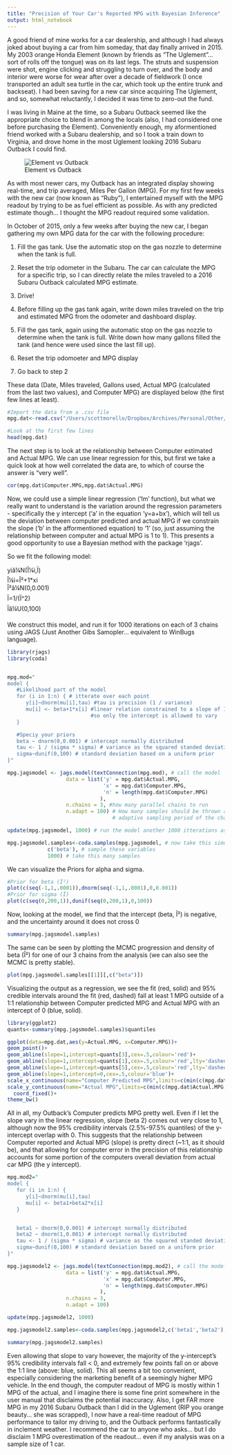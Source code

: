 ```yaml
---
title: "Precision of Your Car's Reported MPG with Bayesian Inference"
output: html_notebook
---
```


A good friend of mine works for a car dealership, and although I had always joked about buying a car from him someday, that day finally arrived in 2015. My 2003 orange Honda Element (known by friends as "The Uglement"... sort of rolls off the tongue) was on its last legs. The struts and suspension were shot, engine clicking and struggling to turn over, and the body and interior were  worse for wear after  over a decade of fieldwork (I once transported an adult sea turtle in the car, which took up the entire trunk and backseat). I had been saving for a new car since acquiring The Uglement, and so, somewhat reluctantly, I decided it was time to zero-out the fund.

I was living in Maine at the time, so a Subaru Outback seemed like the appropriate choice to blend in among the locals (also, I had considered one before purchasing the Element). Conveniently enough, my aformentioned friend worked with a Subaru dealership, and so I took a train down to Virginia, and drove home in the most Uglement looking 2016 Subaru Outback I could find.

![Element vs Outback](/Users/scottmorello/Dropbox/Archives/Personal/Random Analysis/Random_Personal_Work/elementsubaru.jpg)

As with most newer cars, my Outback has an integrated display showing real-time, and trip averaged, Miles Per Gallon (MPG). For my first few weeks with the new car (now known as "Ruby"), I entertained myself with the MPG readout by trying to be as fuel efficient as possible. As with any predicted estimate though... I thought the MPG readout required some validation.

In October of 2015, only a few weeks after buying the new car, I began gathering my own MPG data for the car with the following procedure:


1) Fill the gas tank. Use the automatic stop on the gas nozzle to determine when the tank is full.

2) Reset the trip odometer in the Subaru. The car can calculate the MPG for a specific trip, so I can directly relate the miles traveled to a 2016 Subaru Outback calculated MPG estimate.

3) Drive!

4) Before filling up the gas tank again, write down miles traveled on the trip and estimated MPG from the odometer and dashboard display.

5) Fill the gas tank, again using the automatic stop on the gas nozzle to determine when the tank is full. Write down how many gallons filled the tank (and hence were used since the last fill up).

6) Reset the trip odomoeter and MPG display

7) Go back to step 2


These data (Date, Miles traveled, Gallons used, Actual MPG (calculated from the last two values), and Computer MPG) are displayed below (the first few lines at least).

```r
#Import the data from a .csv file
mpg.dat<-read.csv("/Users/scottmorello/Dropbox/Archives/Personal/Other/Car MPG Data.csv")

#Look at the first few lines
head(mpg.dat)
```

The next step is to look at the relationship between Computer estimated and Actual MPG. We can use linear regression for this, but first we take a quick look at how well correlated the data are, to which of course the answer is "very well".
```r
cor(mpg.dat$Computer.MPG,mpg.dat$Actual.MPG)
```

Now, we could use a simple linear regression ('lm' function), but what we really want to understand is the variation around the regression parameters - specifically the y intercept ('a' in the equation 'y=a+bx'), which will tell us the deviation between computer predicted and actual MPG if we constrain the slope ('b' in the afformentioned equation) to '1' (so, just assuming the relationship between computer and actual MPG is 1 to 1). This presents a good opportunity to use a Bayesian method with the package 'rjags'.

So we fit the following model:

yiâ¼N(Î¼i,Ï)     
Î¼i=Î²+1*xi     
Î²â¼N(0,0.001)     
Ï=1/(Ï^2)     
Ïâ¼U(0,100)

We construct this model, and run it for 1000 iterations on each of 3 chains using JAGS (Just Another Gibs Samopler... equivalent to WinBugs language).
```r
library(rjags)
library(coda)


mpg.mod="
model {
   #Likelihood part of the model
   for (i in 1:n) { # itterate over each point
      y[i]~dnorm(mu[i],tau) #tau is precision (1 / variance)
      mu[i] <- beta+1*x[i] #linear relation constrained to a slope of 1,
                           #so only the intercept is allowed to vary
   }

   #Speciy your priors
   beta ~ dnorm(0,0.001) # intercept normally distributed
   tau <- 1 / (sigma * sigma) # variance as the squared standed deviation
   sigma~dunif(0,100) # standard deviation based on a uniform prior
}"

mpg.jagsmodel <- jags.model(textConnection(mpg.mod), # call the model
                   data = list('y' = mpg.dat$Actual.MPG,
                               'x' = mpg.dat$Computer.MPG,
                               'n' = length(mpg.dat$Computer.MPG)
                              ),
                   n.chains = 3, #how many parallel chains to run
                   n.adapt = 100) # How many samples should be thrown away as part of the 
                                  # adaptive sampling period of the chain

update(mpg.jagsmodel, 1000) # run the model another 1000 itterations as a burn in

mpg.jagsmodel.samples<-coda.samples(mpg.jagsmodel, # now take this simulation run
             c('beta'), # sample these variables
             1000) # take this many samples

```
We can visualize the Priors for alpha and sigma.
```r
#Prior for beta (Î²)
plot(c(seq(-1,1,.0001)),dnorm(seq(-1,1,.0001),0,0.001))
#Prior for sigma (Ï)
plot(c(seq(0,200,1)),dunif(seq(0,200,1),0,100))
```

Now, looking at the model, we find that the intercept (beta, Î²) is negative, and the uncertainty around it does not cross 0
```r
summary(mpg.jagsmodel.samples)
```

The same can be seen by plotting the MCMC progression and density of beta (Î²) for one of our 3 chains from the analysis (we can also see the MCMC is pretty stable).
```r
plot(mpg.jagsmodel.samples[[1]][,c("beta")])
```


Visualizing the output as a regression, we see the fit (red, solid) and 95% credible intervals around the fit (red, dashed) fall at least 1 MPG outside of a 1:1 relationship between Computer predicted MPG and Actual MPG with an intercept of 0 (blue, solid).
```r
library(ggplot2)
quants<-summary(mpg.jagsmodel.samples)$quantiles

ggplot(data=mpg.dat,aes(y=Actual.MPG, x=Computer.MPG))+
geom_point()+
geom_abline(slope=1,intercept=quants[3],cex=.5,colour='red')+
geom_abline(slope=1,intercept=quants[1],cex=.5,colour='red',lty='dashed')+
geom_abline(slope=1,intercept=quants[5],cex=.5,colour='red',lty='dashed')+
geom_abline(slope=1,intercept=0,cex=.5,colour='blue')+
scale_x_continuous(name="Computer Predicted MPG",limits=c(min(c(mpg.dat$Actual.MPG,mpg.dat$Computer.MPGt)),max(c(mpg.dat$Actual.MPG,mpg.dat$Computer.MPG))))+
scale_y_continuous(name="Actual MPG",limits=c(min(c(mpg.dat$Actual.MPG,mpg.dat$Computer.MPG)),max(c(mpg.dat$Actual.MPG,mpg.dat$Computer.MPG))))+
  coord_fixed()+
theme_bw()

```

All in all, my Outback's Computer predicts MPG pretty well. Even if I let the slope vary in the linear regression, slope (beta 2) comes out very close to 1, although now the 95% credibility intervals (2.5%-97.5% quantiles) of the y-intercept  overlap with 0. This suggests that the relationship between Computer reported and Actual MPG (slope) is pretty direct (~1:1, as it should be), and that allowing for computer error in the precision of this relationship  accounts for some portion of the computers overall deviation from actual car MPG (the y intercept).

```r

mpg.mod2="
model {
   for (i in 1:n) { 
      y[i]~dnorm(mu[i],tau) 
      mu[i] <- beta1+beta2*x[i] 
   }


   beta1 ~ dnorm(0,0.001) # intercept normally distributed
   beta2 ~ dnorm(1,0.001) # intercept normally distributed
   tau <- 1 / (sigma * sigma) # variance as the squared standed deviation
   sigma~dunif(0,100) # standard deviation based on a uniform prior
}"

mpg.jagsmodel2 <- jags.model(textConnection(mpg.mod2), # call the model
                   data = list('y' = mpg.dat$Actual.MPG,
                               'x' = mpg.dat$Computer.MPG,
                               'n' = length(mpg.dat$Computer.MPG)
                              ),
                   n.chains = 3, 
                   n.adapt = 100) 

update(mpg.jagsmodel2, 1000) 

mpg.jagsmodel2.samples<-coda.samples(mpg.jagsmodel2,c('beta1','beta2'), 1000)

```
```r
summary(mpg.jagsmodel2.samples)
```

 Even allowing that slope to vary however, the majority of the y-intercept's 95% credibility intervals fall < 0, and extremely few points fall on or above the 1:1 line (above: blue, solid). This all seems a bit too convenient, especially considering the marketing benefit of a seemingly higher MPG vehicle. In the end though, the computer readout of MPG is mostly within 1 MPG of the actual, and I imagine there is some fine print somewhere in the user manual that disclaims the potential inaccuracy. Also, I get FAR more MPG in my 2016 Subaru Outback than I did in the Uglement (RIP you orange beauty... she was scrapped), I now have a real-time readout of MPG performance to tailor my driving to, and the Outback performs fantastically in inclement weather. I recommend the car to anyone who asks... but I do disclaim 1 MPG overestimation of the readout... even if my analysis was on a sample size of 1 car.


